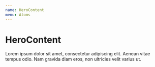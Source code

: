 ```yaml
---
name: HeroContent
menu: Atoms
---
```



# HeroContent
<PropsTable of={HeroContent} />

<Playground>
  <HeroContent>
    Lorem ipsum dolor sit amet, consectetur adipiscing elit. Aenean vitae tempus odio. Nam gravida diam eros, non ultricies velit varius ut.
  </HeroContent>
</Playground>
